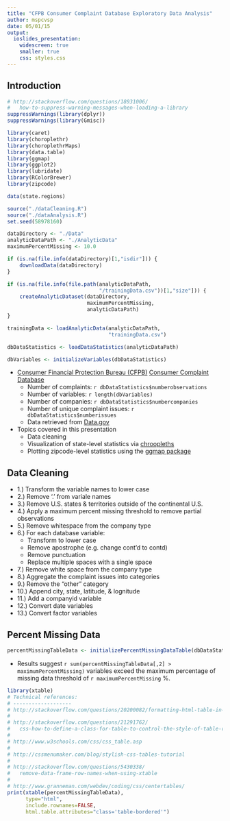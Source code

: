 ```yaml
---
title: "CFPB Consumer Complaint Database Exploratory Data Analysis"
author: mspcvsp
date: 05/01/15
output:
  ioslides_presentation:
    widescreen: true
    smaller: true
    css: styles.css
---
```


## Introduction
```r

# http://stackoverflow.com/questions/18931006/
#   how-to-suppress-warning-messages-when-loading-a-library
suppressWarnings(library(dplyr))
suppressWarnings(library(Gmisc))

library(caret)
library(choroplethr)
library(choroplethrMaps)
library(data.table)
library(ggmap)
library(ggplot2)
library(lubridate)
library(RColorBrewer)
library(zipcode)

data(state.regions)

source("./dataCleaning.R")
source("./dataAnalysis.R")
set.seed(58978160)

dataDirectory <- "./Data"
analyticDataPath <- "./AnalyticData"
maximumPercentMissing <- 10.0

if (is.na(file.info(dataDirectory)[1,"isdir"])) {
    downloadData(dataDirectory)
}

if (is.na(file.info(file.path(analyticDataPath,
                              "/trainingData.csv"))[1,"size"])) {
    createAnalyticDataset(dataDirectory,
                          maximumPercentMissing,
                          analyticDataPath)
}

trainingData <- loadAnalyticData(analyticDataPath,
                                 "trainingData.csv")

dbDataStatistics <- loadDataStatistics(analyticDataPath)

dbVariables <- initializeVariables(dbDataStatistics)
```
   
- [Consumer Financial Protection Bureau (CFPB)](http://www.consumerfinance.gov/)
[Consumer Complaint Database](https://catalog.data.gov/dataset/consumer-complaint-database)
    * Number of complaints: `r dbDataStatistics$numberobservations`  
    * Number of variables: `r length(dbVariables)`  
    * Number of companies: `r dbDataStatistics$numbercompanies`  
    * Number of unique complaint issues: `r dbDataStatistics$numberissues`
    * Data retrieved from [Data.gov](https://www.data.gov/)  
  
- Topics covered in this presentation
    * Data cleaning
    * Visualization of state-level statistics via [chroopleths](https://github.com/trulia/choroplethr)
    * Plotting zipcode-level statistics using the [ggmap package](http://journal.r-project.org/archive/2013-1/kahle-wickham.pdf)

## Data Cleaning {.columns-2}
- 1.) Transform the variable names to lower case
- 2.) Remove '.' from variale names
- 3.) Remove U.S. states & territories outside of the continental U.S.
- 4.) Apply a maximum percent missing threshold to remove partial observations
- 5.) Remove whitespace from the company type
- 6.) For each database variable:
    * Transform to lower case
    * Remove apostrophe (e.g. change cont'd to contd)
    * Remove punctuation
    * Replace multiple spaces with a single space
- 7.) Remove white space from the company type
- 8.) Aggregate the complaint issues into categories
- 9.) Remove the "other" category
- 10.) Append city, state, latitude, & lognitude
- 11.) Add a companyid variable
- 12.) Convert date variables
- 13.) Convert factor variables

## Percent Missing Data
```r
percentMissingTableData <- initializePercentMissingDataTable(dbDataStatistics)
```
- Results suggest `r sum(percentMissingTableData[,2] > maximumPercentMissing)`
variables exceed the maximum percentage of missing data threshold of
`r maximumPercentMissing` %.  
  
```r
library(xtable)
# Technical references:
# -------------------
# http://stackoverflow.com/questions/20200082/formatting-html-table-in-r
#
# http://stackoverflow.com/questions/21291762/
#   css-how-to-define-a-class-for-table-to-control-the-style-of-table-rows
#
# http://www.w3schools.com/css/css_table.asp
#
# http://cssmenumaker.com/blog/stylish-css-tables-tutorial
#
# http://stackoverflow.com/questions/5430338/
#   remove-data-frame-row-names-when-using-xtable
#
# http://www.granneman.com/webdev/coding/css/centertables/
print(xtable(percentMissingTableData),
      type="html",
      include.rownames=FALSE,
      html.table.attributes="class='table-bordered'")
```